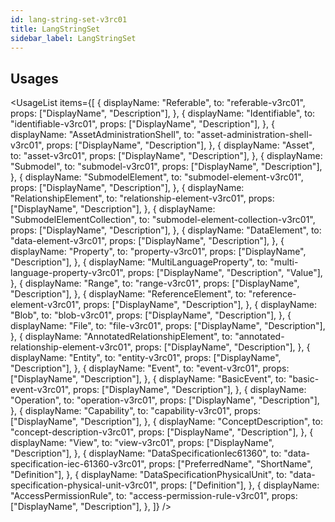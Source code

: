 ```yaml
---
id: lang-string-set-v3rc01
title: LangStringSet
sidebar_label: LangStringSet
---
```



## Usages

<UsageList
  items={[
    {
      displayName: "Referable",
      to: "referable-v3rc01",
      props: ["DisplayName", "Description"],
    },
    {
      displayName: "Identifiable",
      to: "identifiable-v3rc01",
      props: ["DisplayName", "Description"],
    },
    {
      displayName: "AssetAdministrationShell",
      to: "asset-administration-shell-v3rc01",
      props: ["DisplayName", "Description"],
    },
    {
      displayName: "Asset",
      to: "asset-v3rc01",
      props: ["DisplayName", "Description"],
    },
    {
      displayName: "Submodel",
      to: "submodel-v3rc01",
      props: ["DisplayName", "Description"],
    },
    {
      displayName: "SubmodelElement",
      to: "submodel-element-v3rc01",
      props: ["DisplayName", "Description"],
    },
    {
      displayName: "RelationshipElement",
      to: "relationship-element-v3rc01",
      props: ["DisplayName", "Description"],
    },
    {
      displayName: "SubmodelElementCollection",
      to: "submodel-element-collection-v3rc01",
      props: ["DisplayName", "Description"],
    },
    {
      displayName: "DataElement",
      to: "data-element-v3rc01",
      props: ["DisplayName", "Description"],
    },
    {
      displayName: "Property",
      to: "property-v3rc01",
      props: ["DisplayName", "Description"],
    },
    {
      displayName: "MultiLanguageProperty",
      to: "multi-language-property-v3rc01",
      props: ["DisplayName", "Description", "Value"],
    },
    {
      displayName: "Range",
      to: "range-v3rc01",
      props: ["DisplayName", "Description"],
    },
    {
      displayName: "ReferenceElement",
      to: "reference-element-v3rc01",
      props: ["DisplayName", "Description"],
    },
    {
      displayName: "Blob",
      to: "blob-v3rc01",
      props: ["DisplayName", "Description"],
    },
    {
      displayName: "File",
      to: "file-v3rc01",
      props: ["DisplayName", "Description"],
    },
    {
      displayName: "AnnotatedRelationshipElement",
      to: "annotated-relationship-element-v3rc01",
      props: ["DisplayName", "Description"],
    },
    {
      displayName: "Entity",
      to: "entity-v3rc01",
      props: ["DisplayName", "Description"],
    },
    {
      displayName: "Event",
      to: "event-v3rc01",
      props: ["DisplayName", "Description"],
    },
    {
      displayName: "BasicEvent",
      to: "basic-event-v3rc01",
      props: ["DisplayName", "Description"],
    },
    {
      displayName: "Operation",
      to: "operation-v3rc01",
      props: ["DisplayName", "Description"],
    },
    {
      displayName: "Capability",
      to: "capability-v3rc01",
      props: ["DisplayName", "Description"],
    },
    {
      displayName: "ConceptDescription",
      to: "concept-description-v3rc01",
      props: ["DisplayName", "Description"],
    },
    {
      displayName: "View",
      to: "view-v3rc01",
      props: ["DisplayName", "Description"],
    },
    {
      displayName: "DataSpecificationIec61360",
      to: "data-specification-iec-61360-v3rc01",
      props: ["PreferredName", "ShortName", "Definition"],
    },
    {
      displayName: "DataSpecificationPhysicalUnit",
      to: "data-specification-physical-unit-v3rc01",
      props: ["Definition"],
    },
    {
      displayName: "AccessPermissionRule",
      to: "access-permission-rule-v3rc01",
      props: ["DisplayName", "Description"],
    },
  ]}
/>
